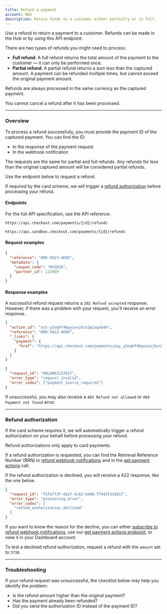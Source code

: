 ```yaml
---
title: Refund a payment
account: NAS
description: Return funds to a customer either partially or in full.
---
```


Use a refund to return a payment to a customer. Refunds can be made in the <ExternalLink href="https://hub.checkout.com/v2" target="_blank">Hub</ExternalLink> or by using this API endpoint.

There are two types of refunds you might need to process:

- **Full refund**. A full refund returns the total amount of the payment to the customer — it can only be performed once.
- **Partial refund**. A partial refund returns a sum less than the captured amount. A payment can be refunded multiple times, but cannot exceed the original payment amount.

<TipBox variant="tip">

Refunds are always processed in the same currency as the captured payment.

</TipBox>
<TipBox variant="note">

You cannot cancel a refund after it has been processed.

</TipBox>

---

### Overview

To process a refund successfully, you must provide the payment ID of the captured payment. You can find the ID:

- In the response of the payment request
- In the webhook notification

The requests are the same for partial and full refunds. Any refunds for less than the original captured amount will be considered partial refunds.

Use the endpoint below to request a refund.

<TipBox variant="info">

If required by the card scheme, we will trigger a [refund authorization](#Refund_authorization) before processing your refund.

</TipBox>

#### Endpoints

For the full API specification, see the <ExternalLink href="https://api-reference.checkout.com/preview/crusoe/" target="_blank">API reference</ExternalLink>.

<tabs>
<tab title="Live">
<LineCodeWrapper type="post">

`https://api.checkout.com/payments/{id}/refunds`

</LineCodeWrapper>
</tab>
<tab title="Sandbox">
<LineCodeWrapper type="post">

`https://api.sandbox.checkout.com/payments/{id}/refunds`

</LineCodeWrapper>
</tab>
</tabs>

#### Request examples

```json
{
  "reference": "ORD-5023-4E89",
  "metadata": {
    "coupon_code": "NY2018",
    "partner_id": 123989
  }
}
```

#### Response examples

A successful refund request returns a `202 Refund accepted` response. However, if there was a problem with your request, you'll receive an error response.

<tabs>
<tab title="202 Refund accepted">

```json
{
  "action_id": "act_y3oqhf46pyzuxjbcn2giaqnb44",
  "reference": "ORD-5023-4E89",
  "_links": {
    "payment": {
      "href": "https://api.checkout.com/payments/pay_y3oqhf46pyzuxjbcn2giaqnb44"
    }
  }
}
```

</tab>
<tab title="422 Invalid data was sent">

```json
{
  "request_id": "0HL80RJLS76I7",
  "error_type": "request_invalid",
  "error_codes": ["payment_source_required"]
}
```

</tab>
</tabs>

<TipBox variant="info">

If unsuccessful, you may also receive a `403 Refund not allowed` or `404 Payment not found` error.

</TipBox>

---

### Refund authorization

If the card scheme requires it, we will automatically trigger a refund authorization on your behalf before processing your refund.

<TipBox variant="info">

Refund authorizations only apply to card payments.

</TipBox>
<TipBox variant="tip">

If a refund authorization is requested, you can find the Retrieval Reference Number (RRN) in [refund webhook notifications](/workflows) and in the [get payment actions](/payments/manage-payments/get-payment-actions) call.

</TipBox>

If the refund authorization is declined, you will receive a 422 response, like the one below.

```json
{
  "request_id": "f5feff3f-d2ef-4c82-b4d0-ff443731581f",
  "error_type": "processing_error",
  "error_codes": [
    "refund_authorization_declined"
  ]
}
```

If you want to know the reason for the decline, you can either [subscribe to refund webhook notifications](/workflows), use our [get payment actions endpoint](/payments/manage-payments/get-payment-actions), or view it in your Dashboard account.

<TipBox variant="tip" title="Testing">

To test a declined refund authorization, request a refund with the `amount` set to `3738`.

</TipBox>

---

### Troubleshooting

If your refund request was unsuccessful, the checklist below may help you identify the problem:

- Is the refund amount higher than the original payment?
- Has the payment already been refunded?
- Did you send the authorization ID instead of the payment ID?
